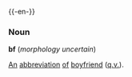 {{-en-}}

===Noun===

'''bf''' (''morphology uncertain'')

[[an|An]] [[abbreviation]] [[of]] [[boyfriend]] ([[q.v.]]).